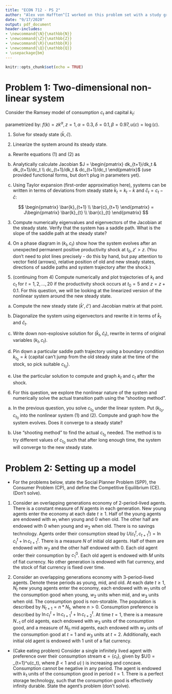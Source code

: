 ```yaml
---
title: "ECON 712 - PS 2"
author: "Alex von Hafften^[I worked on this problem set with a study group of Michael Nattinger, Andrew Smith, and Ryan Mather. I also discussed problems with Emily Case, Sarah Bass, and Danny Edgel.]"
date: "9/17/2020"
output: pdf_document
header-includes:
- \newcommand{\N}{\mathbb{N}}
- \newcommand{\Z}{\mathbb{Z}}
- \newcommand{\R}{\mathbb{R}}
- \newcommand{\Q}{\mathbb{Q}}
- \usepackage{bm}
---
```


```r
knitr::opts_chunk$set(echo = TRUE)
```

# Problem 1: Two-dimensional non-linear system

Consider the Ramsey model of consumption $c_t$ and capital $k_t$:

\begin{align}
k_{t+1} &= f(k_t) + (1 - \delta)k_t - c_t \\
\beta u' (c_{t+1}) &= \frac{u'(c_t)}{1-\delta + f'(k_{t+1})}
\end{align}

parametrized by: $f(k) = zk^\alpha, z=1, \alpha=0.3, \delta = 0.1, \beta = 0.97, u(c) = \log(c)$.

1. Solve for steady state $(\bar{k}, \bar{c})$.

2. Linearize the system around its steady state.

(a) Rewrite equations (1) and (2) as 

\begin{align*}
k_{t+1}&=g(k_t, c_t) \\
c_{t+1}&=h(k_t, c_t)
\end{align*}

(b) Analytically calculate Jacobian $J = \begin{pmatrix} dk_{t+1}/dk_t & dk_{t+1}/dc_t \\ dc_{t+1}/dk_t & dc_{t+1}/dc_t \end{pmatrix}$ (use provided functional forms, but don't plug in parameters yet).

(c) Using Taylor expansion (first-order approximation here), systems can be written in terms of deviations from steady state $\bar{k}_t = k_t - \bar{k}$ and $\bar{c}_t = c_t - \bar{c}$:

$$
\begin{pmatrix} \bar{k}_{t+1} \\ \bar{c}_{t+1} \end{pmatrix} = J\begin{pmatrix} \bar{k}_{t} \\ \bar{c}_{t} \end{pmatrix}
$$

3. Compute numerically eigenvalues and eigenvectors of the Jacobian at the steady state. Verify that the system has a saddle path.  What is the slope of the saddle path at the steady state?

4. On a phase diagram in $(k_t, c_t)$ show how the system evolves after an unexpected permanent positive productivity shock at $t_0, z'>z$. (You don't need to plot lines precisely - do this by hand, but pay attention to vector field (arrows), relative position of old and new steady states, directions of saddle paths and system trajectory after the shock.)

5. (continuing from 4) Compute numerically and plot trajectories of $k_t$ and $c_t$ for $t=1, 2, ..., 20$ if the productivity shock occurs at $t_0=5$ and $z=z+0.1$. For this question, we will be looking at the linearized version of the nonlinear system around the new steady state.

(a) Compute the new steady state $(\bar{k}', \bar{c}')$ and Jacobian matrix at that point.

(b) Diagonalize the system using eigenvectors and rewrite it in terms of $\hat{k}_t$ and $\hat{c}_t$.

(c) Write down non-explosive solution for $(\hat{k}_t, \hat{c}_t)$, rewrite in terms of original variables $(k_t, c_t)$.

(d) Pin down a particular saddle path trajectory using a boundary condition $k_{t_0}=\bar{k}$ (capital can't jump from the old steady state at the time of the stock, so pick suitable $c_{t_0}$).

(e) Use the particular solution to compute and graph $k_t$ and $c_t$ after the shock.

6. For this question, we explore the nonlinear nature of the system and numerically solve the actual transition path using the "shooting method".

(a) In the previous question, you solve $c_{t_0}$ under the linear system.  Put $(k_{t_0}, c_{t_0}$ into the nonlinear system (1) and (2). Compute and graph how the system evolves.  Does it converge to a steady state?

(b) Use "shooting method" to find the actual $c_{t_0}$ needed.  The method is to try different values of $c_{t_0}$ such that after long enough time, the system will converge to the new steady state.

# Problem 2: Setting up a model

* For the problems below, state the Social Planner Problem (SPP), the Consumer Problem (CP), and define the Competitive Equilibrium (CE).  (Don't solve).

1. Consider an overlapping generations economy of 2-period-lived agents. There is a constant measure of $N$ agents in each generation.  New young agents enter the economy at each date $t\ge 1$.  Half of the young agents are endowed with $w_1$ when young and 0 when old.  The other half are endowed with 0 when young and $w_2$ when old.  There is no savings technology.  Agents order their consumption stead by $U(c_t^t, c_{t+1}^t) = \ln c_t^t + \ln c_{t+1}^t$. There is a measure $N$ of initial old agents. Half of them are endowed with $w_2$ and the other half endowed with 0. Each old agent order their consumption by $c_1^0$. Each old agent is endowed with $M$ units of fiat currency. No other generation is endowed with fiat currency, and the stock of fiat currency is fixed over time.

2. Consider an overlapping generations economy with 3-period-lived agents. Denote these periods as young, mid, and old.  At each date $t \ge 1$, $N_t$ new young agents enter the economy, each endowed with $w_1$ units of the consumption good when young, $w_2$ units when mid, and $w_3$ units when old.  The consumption good is non-storable.  The population is described by $N_{t+1}=n * N_t$, where $n >0$. Consumption preference is described by $\ln c_t^t + \ln c_{t+1}^t + \ln c_{t+2}^t$. At time $t = 1$, there is a measure $N_{-1}$ of old agents, each endowed with $w_3$ units of the consumption good, and a measure of $N_0$ mid agents, each endowed with $w_2$ units of the consumption good at $t=1$ and $w_3$ units at $t=2$.  Additionally, each initial old agent is endowed with 1 unit of a fiat currency.

* (Cake eating problem) Consider a single infinitely lived agent with preference over their consumption stream $\textbf{c}=\{c_t\}$, given by $U(\textbf{c}) = \sum_{t=1}^\infty \beta u(c_t), where $\beta < 1$ and $u(\cdot)$ is increasing and concave.  Consumption cannot be negative in any period. The agent is endowed with $k_1$ units of the consumption good in period $t=1$. There is a perfect storage technology, such that the consumption good is effectively infinity durable. State the agent's problem (don't solve).



